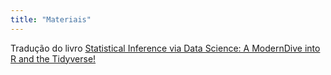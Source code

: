 ```yaml
---
title: "Materiais" 
---
```


Tradução do livro [Statistical Inference via Data Science: A ModernDive into R and the Tidyverse!](md_apresentacao.qmd){target="_blank"}
